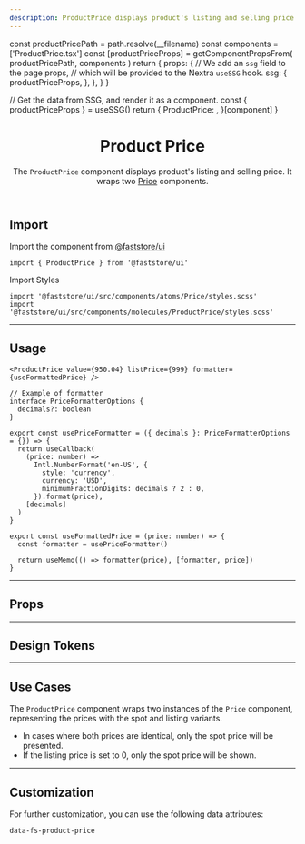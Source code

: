 ```yaml
---
description: ProductPrice displays product's listing and selling price.
---
```



  const productPricePath = path.resolve(__filename)
  const components = ['ProductPrice.tsx']
  const [productPriceProps] = getComponentPropsFrom(
    productPricePath,
    components
  )
  return {
    props: {
      // We add an `ssg` field to the page props,
      // which will be provided to the Nextra `useSSG` hook.
      ssg: {
        productPriceProps,
      },
    },
  }
}

  // Get the data from SSG, and render it as a component.
  const { productPriceProps } = useSSG()
  return {
    ProductPrice: <PropsSection propsList={productPriceProps} />,
  }[component]
}

<header>

# Product Price

The `ProductPrice` component displays product's listing and selling price.
It wraps two [Price](/components/atoms/price) components.

</header>

## Import

Import the component from [@faststore/ui](/../components)

```tsx
import { ProductPrice } from '@faststore/ui'
```

Import Styles

```tsx copy
import '@faststore/ui/src/components/atoms/Price/styles.scss'
import '@faststore/ui/src/components/molecules/ProductPrice/styles.scss'
```

---

## Usage

<OverviewSection>
  <ProductPrice value={950.04} listPrice={999} formatter={useFormattedPrice} />
</OverviewSection>

```tsx copy
<ProductPrice value={950.04} listPrice={999} formatter={useFormattedPrice} />
```

```tsx copy
// Example of formatter
interface PriceFormatterOptions {
  decimals?: boolean
}

export const usePriceFormatter = ({ decimals }: PriceFormatterOptions = {}) => {
  return useCallback(
    (price: number) =>
      Intl.NumberFormat('en-US', {
        style: 'currency',
        currency: 'USD',
        minimumFractionDigits: decimals ? 2 : 0,
      }).format(price),
    [decimals]
  )
}

export const useFormattedPrice = (price: number) => {
  const formatter = usePriceFormatter()

  return useMemo(() => formatter(price), [formatter, price])
}
```

---

## Props

<ProductPricePropsSection component="ProductPrice" />

---

## Design Tokens

<TokenTable>
  <TokenRow token="--fs-product-price-gap" value="var(--fs-spacing-1)" />
</TokenTable>

---

## Use Cases

The `ProductPrice` component wraps two instances of the `Price` component, representing the prices with the spot and listing variants.

- In cases where both prices are identical, only the spot price will be presented.
- If the listing price is set to 0, only the spot price will be shown.

---

## Customization

For further customization, you can use the following data attributes:

`data-fs-product-price`
